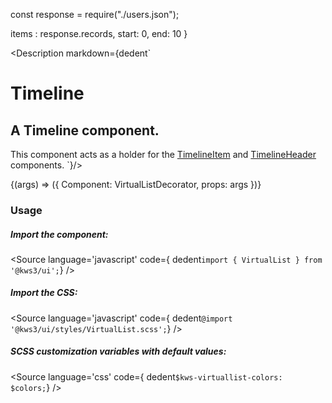 const response = require("./users.json");

  items : response.records,
  start: 0,
  end: 10
}

<Version />

<Meta
  title="Helpers/VirtualList"
  component={VirtualList}
  args={args}
  argTypes={{}}
/>

<Description markdown={dedent`
# Timeline
## A Timeline component.
This component acts as a holder for the <a href="/docs/helpers-timeline-timelineitem--timeline-item">TimelineItem</a> and <a href="/docs/helpers-timeline-timelineheader--timeline-header">TimelineHeader</a> components.
`}/>

<Canvas>
  <Story
  name="VirtualList"
  args={args}
  >
  {(args) => ({
    Component: VirtualListDecorator,
    props: args
  })}
  </Story>
</Canvas>

<ArgsTable story="VirtualList" />


### Usage
##### Import the component:
<Source
  language='javascript'
  code={ dedent`import { VirtualList } from '@kws3/ui';`}
/>

##### Import the CSS:
<Source
  language='javascript'
  code={ dedent`@import '@kws3/ui/styles/VirtualList.scss';`}
/>

##### SCSS customization variables with default values:
<Source
  language='css'
  code={ dedent`
    $kws-virtuallist-colors: $colors;
  `}
/>
